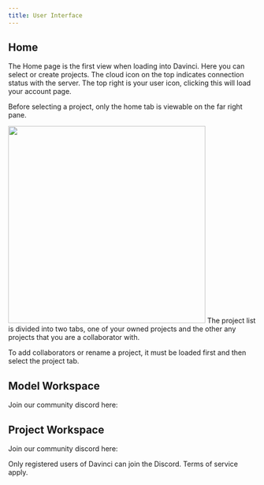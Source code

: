 ```yaml
---
title: User Interface
---
```


## Home
The Home page is the first view when loading into Davinci. Here you can select or create projects. The cloud icon on the top indicates connection status with the server. The top right is your user icon, clicking this will load your account page. 

<Note>Before selecting a project, only the home tab is viewable on the far right pane.</Note>

<img height="400" noZoom src="/images/Home_with_project.jpg" /> 
The project list is divided into two tabs, one of your owned projects and the other any projects that you are a collaborator with.

<Note>To add collaborators or rename a project, it must be loaded first and then select the project tab.</Note>

## Model Workspace
Join our community discord here: 

## Project Workspace
Join our community discord here: 



<Info>Only registered users of Davinci can join the Discord. Terms of service apply.</Info>

